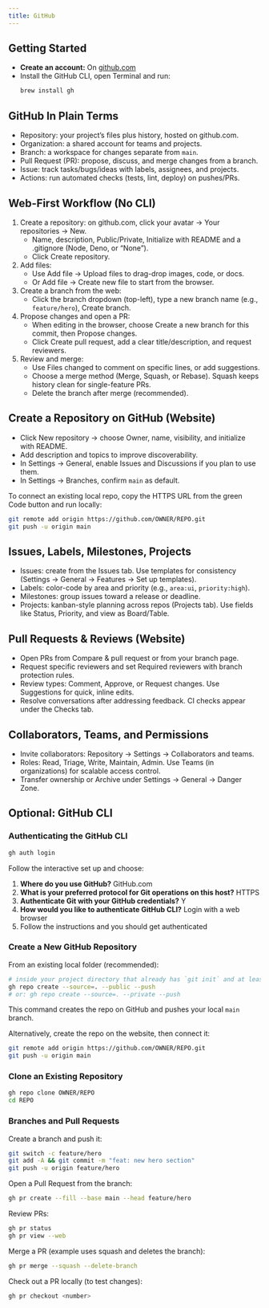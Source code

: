 ```yaml
---
title: GitHub
---
```



## Getting Started

-   **Create an account:** On [github.com](https://github.com/signup)
-   Install the GitHub CLI, open Terminal and run:
    ```sh
    brew install gh
    ```

## GitHub In Plain Terms

- Repository: your project’s files plus history, hosted on github.com.
- Organization: a shared account for teams and projects.
- Branch: a workspace for changes separate from `main`.
- Pull Request (PR): propose, discuss, and merge changes from a branch.
- Issue: track tasks/bugs/ideas with labels, assignees, and projects.
- Actions: run automated checks (tests, lint, deploy) on pushes/PRs.

## Web-First Workflow (No CLI)

1. Create a repository: on github.com, click your avatar → Your repositories → New.
   - Name, description, Public/Private, Initialize with README and a .gitignore (Node, Deno, or “None”).
   - Click Create repository.
2. Add files:
   - Use Add file → Upload files to drag-drop images, code, or docs.
   - Or Add file → Create new file to start from the browser.
3. Create a branch from the web:
   - Click the branch dropdown (top-left), type a new branch name (e.g., `feature/hero`), Create branch.
4. Propose changes and open a PR:
   - When editing in the browser, choose Create a new branch for this commit, then Propose changes.
   - Click Create pull request, add a clear title/description, and request reviewers.
5. Review and merge:
   - Use Files changed to comment on specific lines, or add suggestions.
   - Choose a merge method (Merge, Squash, or Rebase). Squash keeps history clean for single-feature PRs.
   - Delete the branch after merge (recommended).

## Create a Repository on GitHub (Website)

- Click New repository → choose Owner, name, visibility, and initialize with README.
- Add description and topics to improve discoverability.
- In Settings → General, enable Issues and Discussions if you plan to use them.
- In Settings → Branches, confirm `main` as default.

To connect an existing local repo, copy the HTTPS URL from the green Code button and run locally:

```sh
git remote add origin https://github.com/OWNER/REPO.git
git push -u origin main
```

## Issues, Labels, Milestones, Projects

- Issues: create from the Issues tab. Use templates for consistency (Settings → General → Features → Set up templates).
- Labels: color-code by area and priority (e.g., `area:ui`, `priority:high`).
- Milestones: group issues toward a release or deadline.
- Projects: kanban-style planning across repos (Projects tab). Use fields like Status, Priority, and view as Board/Table.

## Pull Requests & Reviews (Website)

- Open PRs from Compare & pull request or from your branch page.
- Request specific reviewers and set Required reviewers with branch protection rules.
- Review types: Comment, Approve, or Request changes. Use Suggestions for quick, inline edits.
- Resolve conversations after addressing feedback. CI checks appear under the Checks tab.

## Collaborators, Teams, and Permissions

- Invite collaborators: Repository → Settings → Collaborators and teams.
- Roles: Read, Triage, Write, Maintain, Admin. Use Teams (in organizations) for scalable access control.
- Transfer ownership or Archive under Settings → General → Danger Zone.

## Optional: GitHub CLI

### Authenticating the GitHub CLI

```sh
gh auth login
```

Follow the interactive set up and choose:

1. **Where do you use GitHub?** GitHub.com
2. **What is your preferred protocol for Git operations on this host?** HTTPS
3. **Authenticate Git with your GitHub credentials?** Y
4. **How would you like to authenticate GitHub CLI?** Login with a web browser
5. Follow the instructions and you should get authenticated

### Create a New GitHub Repository

From an existing local folder (recommended):

```sh
# inside your project directory that already has `git init` and at least one commit
gh repo create --source=. --public --push
# or: gh repo create --source=. --private --push
```

This command creates the repo on GitHub and pushes your local `main` branch.

Alternatively, create the repo on the website, then connect it:

```sh
git remote add origin https://github.com/OWNER/REPO.git
git push -u origin main
```

### Clone an Existing Repository

```sh
gh repo clone OWNER/REPO
cd REPO
```

### Branches and Pull Requests

Create a branch and push it:

```sh
git switch -c feature/hero
git add -A && git commit -m "feat: new hero section"
git push -u origin feature/hero
```

Open a Pull Request from the branch:

```sh
gh pr create --fill --base main --head feature/hero
```

Review PRs:

```sh
gh pr status
gh pr view --web
```

Merge a PR (example uses squash and deletes the branch):

```sh
gh pr merge --squash --delete-branch
```

Check out a PR locally (to test changes):

```sh
gh pr checkout <number>
```